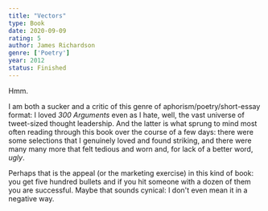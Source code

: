 ```yaml
---
title: "Vectors"
type: Book
date: 2020-09-09
rating: 5
author: James Richardson
genre: ['Poetry']
year: 2012
status: Finished
---
```


Hmm.

I am both a sucker and a critic of this genre of aphorism/poetry/short-essay format: I loved _300 Arguments_ even as I hate, well, the vast universe of tweet-sized thought leadership.  And the latter is what sprung to mind most often reading through this book over the course of a few days: there were some selections that I genuinely loved and found striking, and there were many many more that felt tedious and worn and, for lack of a better word, _ugly_. 

Perhaps that is the appeal (or the marketing exercise) in this kind of book: you get five hundred bullets and if you hit someone with a dozen of them you are successful. Maybe that sounds cynical: I don't even mean it in a negative way.
